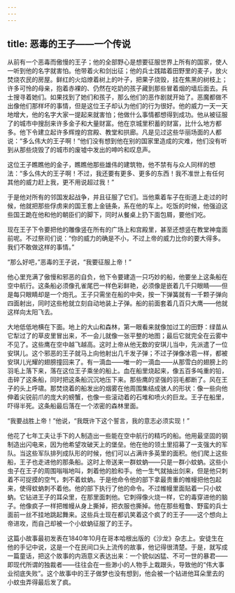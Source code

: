 ```yaml
---
---
---
```

title: 恶毒的王子——一个传说
---






从前有一个恶毒而傲慢的王子；他的全部野心是想要征服世界上所有的国家，使人一听到他的名字就害怕。他带着火和剑出征；他的兵士践踏着田野里的麦子，放火焚烧农民的房屋。鲜红的火焰燎着树上的叶子，把果子烧毁，挂在焦黑的树枝上；许多可怜的母亲，抱着赤裸的、仍然在吃奶的孩子藏到那些冒着烟的墙后面去。兵士搜寻着她们。如果找到了她们和孩子，那么他们的恶作剧就开始了。恶魔都做不出像他们那样坏的事情，但是这位王子却认为他们的行为很好。他的威力一天一天地增大，他的名字大家一提起来就害怕；他做什么事情都想得到成功。他从被征服了的城市中搜刮来许多金子和大量财富。他在京城里积蓄的财富，比什么地方都多。他下令建立起许多辉煌的宫殿、教堂和拱廊。凡是见过这些华丽场面的人都说：“多么伟大的王子啊！”他们没有想到他在别的国家里造成的灾难，他们没有听到从那些烧毁了的城市的废墟中发出的呻吟和叹息声。

这位王子瞧瞧他的金子，瞧瞧他那些雄伟的建筑物，他不禁有与众人同样的想法：“多么伟大的王子啊！不过，我还要有更多、更多的东西！我不准世上有任何其他的威力赶上我，更不用说超过我！”

于是他对所有的邻国发起战争，并且征服了它们。当他乘着车子在街道上走过的时候，他就把那些俘虏来的国王套上金链条，系在他的车上。吃饭的时候，他强迫这些国王跪在他和他的朝臣们的脚下，同时从餐桌上扔下面包屑，要他们吃。

现在王子下令要把他的雕像竖在所有的广场上和宫殿里，甚至还想竖在教堂神龛面前呢。不过祭司们说：“你的威力的确是不小，不过上帝的威力比你的要大得多。我们不敢做这样的事情。”

“那么好吧，”恶毒的王子说，“我要征服上帝！”

他心里充满了傲慢和邪恶的自负，他下令要建造一只巧妙的船，他要坐上这条船在空中航行。这条船必须像孔雀尾巴一样色彩鲜艳，必须像是嵌着几千只眼睛——但是每只眼睛却是一个炮孔。王子只需坐在船的中央，按一下弹簧就有一千颗子弹向四面射出，同时这些枪就立刻自动地装上子弹。船的前面套着几百只大鹰——他就这样向太阳飞去。

大地低低地横在下面。地上的大山和森林，第一眼看来就像加过工的田野：绿苗从它犁过了的草皮里冒出来，不一会儿就像一张平整的地图；最后它就完全在云雾中不见了。这些鹰在空中越飞越高。这时上帝从他无数的安琪儿当中，先派遣了一位安琪儿。这个邪恶的王子就马上向他射出几千发子弹；不过子弹像冰雹一样，都被安琪儿光耀的翅膀撞回来了。有一滴血——唯一的一滴血——从那雪白的翅膀上的羽毛上落下来，落在这位王子乘坐的船上。血在船里烧起来，像五百多吨重的铅，击碎了这条船，同时把这条船沉沉地压下来。那些鹰的坚强的羽毛都断了。风在王子的头上呼啸。那焚烧着的船发出的烟雾在他周围集结成骇人的形状：像一些向他伸着尖锐前爪的庞大的螃蟹，也像一些滚动着的石堆和喷火的巨龙。王子在船里，吓得半死。这条船最后落在一个浓密的森林里面。

“我要战胜上帝！”他说，“我既许下这个誓言，我的意志必须实现！”

他花了七年工夫让手下的人制造出一些能在空中航行的精巧的船。他用最坚固的钢制造出闪电来，因为他希望攻破天上的堡垒。他在他的领土里招募了一支强大的军队。当这些军队排列成队形的时候，他们可以占满许多英里的面积。他们爬上这些船，王子也走进他的那条船。这时上帝送来一群蚊蚋——只是一群小蚊蚋。这些小虫子在王子的周围嗡嗡地叫，刺着他的脸和手。他一生气就抽出剑来，但是他只刺着不可捉摸的空气，刺不着蚊蚋。于是他命令他的部下拿最贵重的帷幔把他包起来，使得蚊蚋刺不着他。他的部下执行了他的命令。不过帷幔里面贴着一只小蚊蚋。它钻进王子的耳朵里，在那里面刺他。它刺得像火烧一样，它的毒穿进他的脑子。他像疯子一样把帷幔从身上撕掉，把衣服也撕掉。他在那些粗鲁、野蛮的兵士面前一丝不挂地跳起舞来。这些兵士现在都讥笑着这个疯了的王子——这个想向上帝进攻，而自己却被一个小蚊蚋征服了的王子。

这篇小故事最初发表在1840年10月在哥本哈根出版的《沙龙》杂志上。安徒生在他的手记中说，这是一个在民间口头上流传的故事，他记得很清楚。于是，就写成一篇童话，把这个故事的内涵意义表达出来：一个貌似凶猛、不可一世的暴君——即现代所谓的独裁者——往往会在一些渺小的人物手上栽跟头，导致他的“伟大事业彻底失败”。这个故事中的王子做梦也没有想到，他会被一个钻进他耳朵里去的小蚊虫弄得最后发了疯。